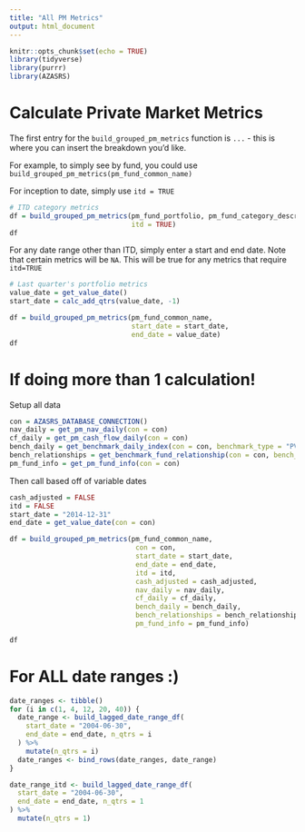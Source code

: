 ```yaml
---
title: "All PM Metrics"
output: html_document
---
```


```r
knitr::opts_chunk$set(echo = TRUE)
library(tidyverse)
library(purrr)
library(AZASRS)
```


# Calculate Private Market Metrics

The first entry for the `build_grouped_pm_metrics` function is `...` - this is where you can insert the breakdown you'd like.

For example, to simply see by fund, you could use `build_grouped_pm_metrics(pm_fund_common_name)`

For inception to date, simply use `itd = TRUE`
```r
# ITD category metrics
df = build_grouped_pm_metrics(pm_fund_portfolio, pm_fund_category_description, 
                              itd = TRUE)
df
```


For any date range other than ITD, simply enter a start and end date. Note that certain metrics will be `NA`. This will be true for any metrics that require `itd=TRUE` 

```r
# Last quarter's portfolio metrics
value_date = get_value_date()
start_date = calc_add_qtrs(value_date, -1)

df = build_grouped_pm_metrics(pm_fund_common_name,
                              start_date = start_date,
                              end_date = value_date)
df
```


# If doing more than 1 calculation!


Setup all data
```r
con = AZASRS_DATABASE_CONNECTION()
nav_daily = get_pm_nav_daily(con = con)
cf_daily = get_pm_cash_flow_daily(con = con)
bench_daily = get_benchmark_daily_index(con = con, benchmark_type = "PVT", return_tibble = TRUE)
bench_relationships = get_benchmark_fund_relationship(con = con, bench_type = "PVT", return_tibble = TRUE)
pm_fund_info = get_pm_fund_info(con = con)
```

Then call based off of variable dates

```r
cash_adjusted = FALSE
itd = FALSE
start_date = "2014-12-31"
end_date = get_value_date(con = con)

df = build_grouped_pm_metrics(pm_fund_common_name,
                               con = con,
                               start_date = start_date,
                               end_date = end_date,
                               itd = itd,
                               cash_adjusted = cash_adjusted,
                               nav_daily = nav_daily,
                               cf_daily = cf_daily,
                               bench_daily = bench_daily,
                               bench_relationships = bench_relationships,
                               pm_fund_info = pm_fund_info)

df
```

# For ALL date ranges :)

```r
date_ranges <- tibble()
for (i in c(1, 4, 12, 20, 40)) {
  date_range <- build_lagged_date_range_df(
    start_date = "2004-06-30",
    end_date = end_date, n_qtrs = i
  ) %>%
    mutate(n_qtrs = i)
  date_ranges <- bind_rows(date_ranges, date_range)
}

date_range_itd <- build_lagged_date_range_df(
  start_date = "2004-06-30",
  end_date = end_date, n_qtrs = 1
) %>%
  mutate(n_qtrs = 1)
```




